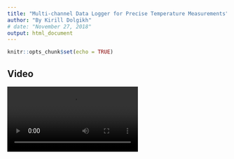 ```yaml
---
title: "Multi-channel Data Logger for Precise Temperature Measurements"
author: "By Kirill Dolgikh"
# date: "November 27, 2018"
output: html_document
---
```


```r
knitr::opts_chunk$set(echo = TRUE)
```

## Video

<video autosize: true controls>
<source src="GI_Logger_video7.mp4" type="video/mp4">
</video>


